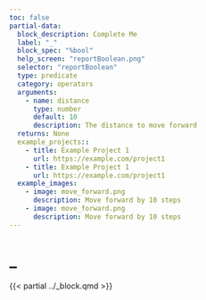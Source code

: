 ```yaml
---
toc: false
partial-data:
  block_description: Complete Me
  label: "_"
  block_spec: "%bool"
  help_screen: "reportBoolean.png"
  selector: "reportBoolean"
  type: predicate
  category: operators
  arguments:
    - name: distance
      type: number
      default: 10
      description: The distance to move forward
  returns: None
  example_projects::
    - title: Example Project 1
      url: https://example.com/project1
    - title: Example Project 1
      url: https://example.com/project1
  example_images:
    - image: move_forward.png
      description: Move forward by 10 steps
    - image: move_forward.png
      description: Move forward by 10 steps
---
```


# _ {.unnumbered}

{{< partial ../_block.qmd >}}
